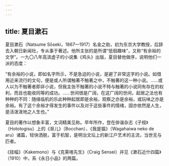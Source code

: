 ```yaml
---
---
---
```

title: 夏目漱石
---



夏目漱石（Natsume Sōseki，1867—1917）名金之助，初为东京大学教授，后辞去入朝日新闻社，专从事于著述。他所主张的是所谓“低徊趣味”，又称“有余裕的文学”。一九〇八年高滨虚子的小说集《鸡头》出版，夏目替他做序，说明他们一派的态度：

“有余裕的小说，即如名字所示，不是急迫的小说，是避了非常这字的小说。如借用近来流行的文句，便是或人所谓触著不触著之中，不触著的这一种小说。……或人以为不触著者即非小说，但我主张不触著的小说不特与触著的小说同有存在的权利，而且也能收同等的成功。……世间很是广阔，在这广阔的世间，起居之法也有种种的不同：随缘临机的乐此种种起居即是余裕，观察之亦是余裕，或玩味之亦是余裕。有了这个余裕才得发生的事件以及对于这些事件的情绪，固亦依然是人生，是活泼泼地之人生也。”

夏目的著作以想象丰富，文词精美见称。早年所作，登在俳谐杂志《子规》（Hototogisu）上的《哥儿》（Bocchan）、《我是猫》（Wagahaiwa neko de aru）诸篇，轻快洒脱，富于机智，是明治文坛上的新江户艺术的主流，当世无与匹者。

《挂幅》（Kakemono）与《克莱喀先生》（Craig Sensei）并见《漱石近什四篇》（1910）中，系《永日小品》的两篇。